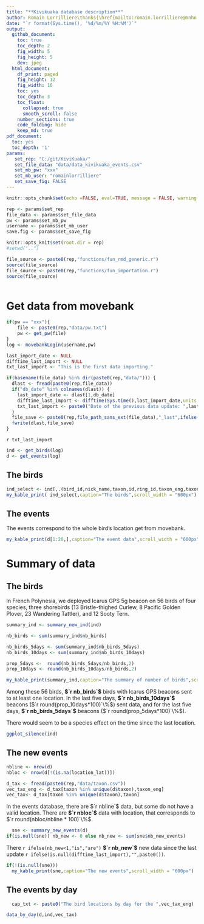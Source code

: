 ```yaml
---
title: "**Kivikuaka database description**"
author: Romain Lorrilliere\thanks{\href{mailto:romain.lorrilliere@mnhn.fr}{\textit{romain.lorrilliere@mnhn.fr}}}
date: "`r format(Sys.time(), '%d/%m/%Y %H:%M')`"
output:
  github_document:
    toc: true
    toc_depth: 2
    fig_width: 5
    fig_height: 5
    dev: jpeg    
  html_document:
    df_print: paged
    fig_height: 12
    fig_width: 16
    toc: yes
    toc_depth: 3
    toc_float:
      collapsed: true
      smooth_scroll: false
    number_sections: true
    code_folding: hide
    keep_md: true
pdf_document:
  toc: yes
  toc_depth: '1'
params: 
   set_rep: "C:/git/KiviKuaka/"
   set_file_data: "data/data_kivikuaka_events.csv"
   set_mb_pw: "xxx"
   set_mb_user: "romainlorrilliere"
   set_save_fig: FALSE 
---
```


```r

knitr::opts_chunk$set(echo =FALSE, eval=TRUE, message = FALSE, warning = FALSE,cache=FALSE)

```


```r

rep <- params$set_rep
file_data <- params$set_file_data
pw <- params$set_mb_pw
username <- params$set_mb_user
save.fig <- params$set_save_fig

```




```r

knitr::opts_knit$set(root.dir = rep)
#setwd("..")

```


```r

file_source <- paste0(rep,"functions/fun_rmd_generic.r")
source(file_source)
file_source <- paste0(rep,"functions/fun_importation.r")
source(file_source)



```


# Get data from movebank



```r

if(pw == "xxx"){
    file <- paste0(rep,"data/pw.txt")
    pw <- get_pw(file)
}
log <- movebankLogin(username,pw)
```



```r

last_import_date <- NULL
difftime_last_import <- NULL
txt_last_import <- "This is the first data importing."

if(basename(file_data) %in% dir(paste0(rep,"data/"))) {
  dlast <- fread(paste0(rep,file_data))
  if("db_date" %in% colnames(dlast)) { 
    last_import_date <- dlast[1,db_date] 
    difftime_last_import <- difftime(Sys.time(),last_import_date,units = "day")
    txt_last_import <- paste0("Date of the previous data update: ",last_import_date," (",difftime_last_import," day(s))\n")
  } 
  file_save <- paste0(rep,file_path_sans_ext(file_data),"_last",ifelse(is.null(last_import_date),"",paste0("_",format(last_import_date,"%Y%m%d_%H%M"))),".csv")
  fwrite(dlast,file_save)
}

```


`r txt_last_import`


```r
ind <- get_birds(log)
d <- get_events(log)
```



## The birds


```r
ind_select <- ind[,.(bird_id,nick_name,taxon,id,ring_id,taxon_eng,taxon_fr,date_start,date_end,number_of_events,nb_day_silence,new,import_date)]
my_kable_print( ind_select,caption="The birds",scroll_width = "600px")
```

## The events

The events correspond to the whole bird's location get from movebank. 

```r
my_kable_print(d[1:20,],caption="The event data",scroll_width = "600px")
```


# Summary of data

## The birds


In French Polynesia, we deployed Icarus GPS 5g beacon on 56 birds of four species, three shorebirds (13 Bristle-thighed Curlew, 8 Pacific Golden Plover, 23 Wandering Tattler), and 12 Sooty Tern. 



```r
summary_ind <- summary_new_ind(ind)

nb_birds <- sum(summary_ind$nb_birds)

nb_birds_5days <- sum(summary_ind$nb_birds_5days)
nb_birds_10days <- sum(summary_ind$nb_birds_10days)

prop_5days <-  round(nb_birds_5days/nb_birds,2)
prop_10days <- round(nb_birds_10days/nb_birds,2)

my_kable_print(summary_ind,caption="The summary of number of birds",scroll_width = "600px",scroll=FALSE)

```



Among these 56 birds, __$`r nb_birds`$__ birds with Icarus GPS beacons sent to at least one location. In the last five days, __$`r nb_birds_10days`$__ beacons ($`r round(prop_10days*100)`\%$) sent data, and for the last five days, __$`r nb_birds_5days`$__ beacons ($`r round(prop_5days*100)`\%$).

There would seem to be a species effect on the time since the last location. 


```r
ggplot_silence(ind)
```


## The new events


```r
nbline <- nrow(d)
nbloc <- nrow(d[!(is.na(location_lat))])

d_tax <- fread(paste0(rep,"data/taxon.csv"))
vec_tax_eng <- d_tax[taxon %in% unique(d$taxon),taxon_eng]
vec_tax<- d_tax[taxon %in% unique(d$taxon),taxon]

```

In the events database, there are $`r nbline`$ data, but some do not have a valid location. 
There are __$`r nbloc`$__ data with location, that corresponds to $`r round(nbloc/nbline * 100)`\%$.


```r
  sne <- summary_new_events(d)
if(is.null(sne)) nb_new <- 0 else nb_new <- sum(sne$nb_new_events)
```

There `r ifelse(nb_new<1,"is","are")` __$`r nb_new`$__ new data since the last update `r ifelse(is.null(difftime_last_import),"",paste0())`. 


```r
if(!(is.null(sne)))
  my_kable_print(sne,caption="The new events",scroll_width = "600px")
```

## The events by day

```r
  cap_txt <- paste0("The bird locations by day for the ",vec_tax_eng)
```


```r
data_by_day(d,ind,vec_tax)
```



